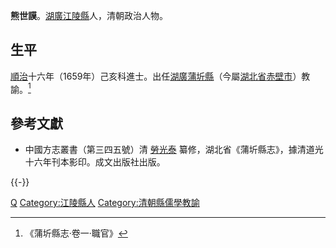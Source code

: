 '''熊世謨'''。[[湖廣|湖廣]][[江陵縣|江陵縣]]人，清朝政治人物。

== 生平 ==
[[順治|順治]]十六年（1659年）己亥科進士。出任[[湖廣|湖廣]][[蒲圻縣|蒲圻縣]]（今屬[[湖北省|湖北省]][[赤壁市|赤壁市]]）教諭。<ref>《蒲圻縣志·卷一·職官》</ref>

==參考文獻==
{{reflist}}
*中國方志叢書（第三四五號）清 [[勞光泰|勞光泰]] 纂修，湖北省《蒲圻縣志》，據清道光十六年刊本影印。成文出版社出版。

{{-}}
{{順治十六年己亥科殿試金榜}}

{{Authority control}}

{{DEFAULTSORT:Xiong熊}}
[[Category:熊姓|Q]]
[[Category:江陵縣人|Category:江陵縣人]]
[[Category:清朝縣儒學教諭|Category:清朝縣儒學教諭]]